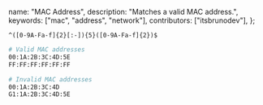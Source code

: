   name: "MAC Address",
  description: "Matches a valid MAC address.",
  keywords: ["mac", "address", "network"],
  contributors: ["itsbrunodev"],
};

```regex
^([0-9A-Fa-f]{2}[:-]){5}([0-9A-Fa-f]{2})$
```

```sh
# Valid MAC addresses
00:1A:2B:3C:4D:5E
FF:FF:FF:FF:FF:FF

# Invalid MAC addresses
00:1A:2B:3C:4D
G1:1A:2B:3C:4D:5E
```
